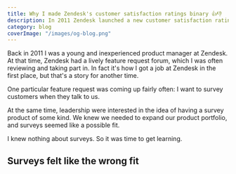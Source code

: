 ```yaml
---
title: Why I made Zendesk's customer satisfaction ratings binary 👍👎
description: In 2011 Zendesk launched a new customer satisfaction rating system. I was the product manager responsible for it, and the decision-maker on its controversial binary system.
category: blog
coverImage: "/images/og-blog.png"
---
```


Back in 2011 I was a young and inexperienced product manager at Zendesk. At that time, Zendesk had a lively feature request forum, which I was often reviewing and taking part in. In fact it's how I got a job at Zendesk in the first place, but that's a story for another time.

One particular feature request was coming up fairly often: I want to survey customers when they talk to us.

At the same time, leadership were interested in the idea of having a survey product of some kind. We knew we needed to expand our product portfolio, and surveys seemed like a possible fit.

I knew nothing about surveys. So it was time to get learning.

## Surveys felt like the wrong fit
